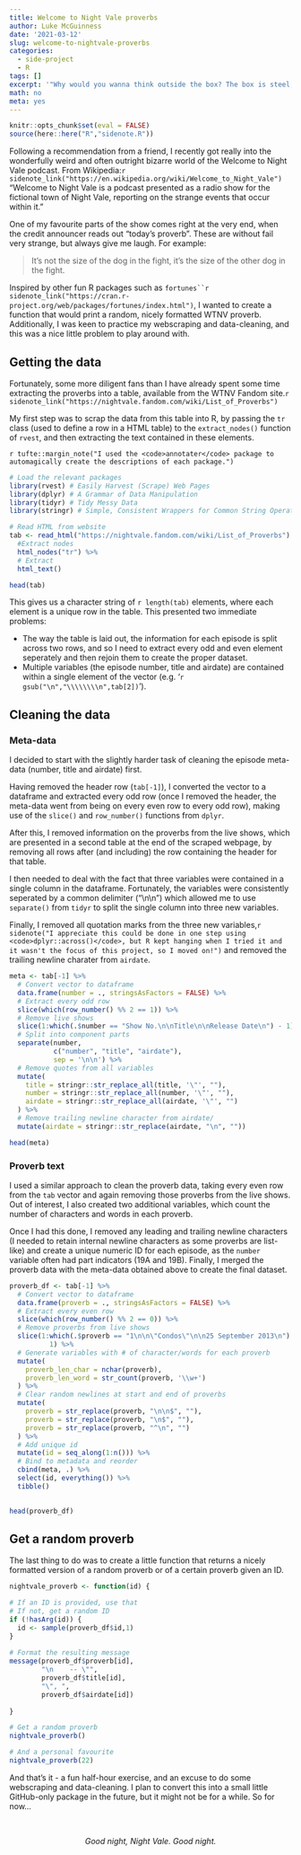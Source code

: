 ```yaml
---
title: Welcome to Night Vale proverbs
author: Luke McGuinness
date: '2021-03-12'
slug: welcome-to-nightvale-proverbs
categories:
  - side-project
  - R
tags: []
excerpt: '"Why would you wanna think outside the box? The box is steel, and locked, and buried deeply underground. It is so safe here. Why would you want to leave?"'
math: no
meta: yes
---
```


```r
knitr::opts_chunk$set(eval = FALSE)
source(here::here("R","sidenote.R"))
```

Following a recommendation from a friend, I recently got really into the wonderfully weird and often outright bizarre world of the Welcome to Night Vale podcast. From Wikipedia:`r sidenote_link("https://en.wikipedia.org/wiki/Welcome_to_Night_Vale")` "Welcome to Night Vale is a podcast presented as a radio show for the fictional town of Night Vale, reporting on the strange events that occur within it." 

One of my favourite parts of the show comes right at the very end, when the credit announcer reads out "today's proverb". These are without fail very strange, but always give me laugh. For example:

> It's not the size of the dog in the fight, it's the size of the other dog in the fight.

Inspired by other fun R packages such as `fortunes``r sidenote_link("https://cran.r-project.org/web/packages/fortunes/index.html")`, I wanted to create a function that would print a random, nicely formatted WTNV proverb. Additionally, I was keen to practice my webscraping and data-cleaning, and this was a nice little problem to play around with.

## Getting the data

Fortunately, some more diligent fans than I have already spent some time extracting the proverbs into a table, available from the WTNV Fandom site.`r sidenote_link("https://nightvale.fandom.com/wiki/List_of_Proverbs")`

My first step was to scrap the data from this table into R, by passing the `tr` class (used to define a row in a HTML table) to the `extract_nodes()` function of `rvest`, and then extracting the text contained in these elements.

`r tufte::margin_note("I used the <code>annotater</code> package to automagically create the descriptions of each package.")`
``` r
# Load the relevant packages
library(rvest) # Easily Harvest (Scrape) Web Pages
library(dplyr) # A Grammar of Data Manipulation
library(tidyr) # Tidy Messy Data
library(stringr) # Simple, Consistent Wrappers for Common String Operations

# Read HTML from website
tab <- read_html("https://nightvale.fandom.com/wiki/List_of_Proverbs") %>%
  #Extract nodes
  html_nodes("tr") %>%
  # Extract
  html_text()

head(tab)
```

This gives us a character string of `r length(tab)` elements, where each element is a unique row in the table. This presented two immediate problems:

  * The way the table is laid out, the information for each episode is split across two rows, and so I need to extract every odd and even element seperately and then rejoin them to create the proper dataset.
  * Multiple variables (the episode number, title and airdate) are contained within a single element of the vector (e.g. '`r gsub("\n","\\\\\\\\n",tab[2])`'). 
  
## Cleaning the data

### Meta-data

I decided to start with the slightly harder task of cleaning the episode meta-data (number, title and airdate) first. 

Having removed the header row (`tab[-1]`), I converted the vector to a dataframe and extracted every odd row (once I removed the header, the meta-data went from being on every even row to every odd row), making use of the `slice()` and `row_number()` functions from `dplyr`.

After this, I removed information on the proverbs from the live shows, which are presented in a second table at the end of the scraped webpage, by removing all rows after (and including) the row containing the header for that table. 

I then needed to deal with the fact that three variables were contained in a single column in the dataframe. Fortunately, the variables were consistently seperated by a common delimiter ("\\n\\n") which allowed me to use `separate()` from `tidyr` to split the single column into three new variables.

Finally, I removed all quotation marks from the three new variables,`r sidenote("I appreciate this could be done in one step using <code>dplyr::across()</code>, but R kept hanging when I tried it and it wasn't the focus of this project, so I moved on!")` and removed the trailing newline charater from `airdate`.

```r
meta <- tab[-1] %>%
  # Convert vector to dataframe
  data.frame(number = ., stringsAsFactors = FALSE) %>%
  # Extract every odd row
  slice(which(row_number() %% 2 == 1)) %>%
  # Remove live shows
  slice(1:which(.$number == "Show No.\n\nTitle\n\nRelease Date\n") - 1) %>%
  # Split into component parts
  separate(number,
           c("number", "title", "airdate"),
           sep = '\n\n') %>%
  # Remove quotes from all variables
  mutate(
    title = stringr::str_replace_all(title, '\"', ""),
    number = stringr::str_replace_all(number, '\"', ""),
    airdate = stringr::str_replace_all(airdate, '\"', "")
  ) %>%
  # Remove trailing newline character from airdate/
  mutate(airdate = stringr::str_replace(airdate, "\n", ""))

head(meta)

```

### Proverb text

I used a similar approach to clean the proverb data, taking every even row from the `tab` vector and again removing those proverbs from the live shows. Out of interest, I also created two additional variables, which count the number of characters and words in each proverb.

Once I had this done, I removed any leading and trailing newline characters (I needed to retain internal newline characters as some proverbs are list-like) and create a unique numeric ID for each episode, as the `number` variable often had part indicators (19A and 19B). Finally, I merged the proverb data with the meta-data obtained above to create the final dataset.

```r
proverb_df <- tab[-1] %>%
  # Convert vector to dataframe
  data.frame(proverb = ., stringsAsFactors = FALSE) %>%
  # Extract every even row
  slice(which(row_number() %% 2 == 0)) %>%
  # Remove proverbs from live shows
  slice(1:which(.$proverb == "1\n\n\"Condos\"\n\n25 September 2013\n") -
          1) %>%
  # Generate variables with # of character/words for each proverb
  mutate(
    proverb_len_char = nchar(proverb),
    proverb_len_word = str_count(proverb, '\\w+')
  ) %>%
  # Clear random newlines at start and end of proverbs
  mutate(
    proverb = str_replace(proverb, "\n\n$", ""),
    proverb = str_replace(proverb, "\n$", ""),
    proverb = str_replace(proverb, "^\n", "")
  ) %>%
  # Add unique id
  mutate(id = seq_along(1:n())) %>%
  # Bind to metadata and reorder
  cbind(meta, .) %>%
  select(id, everything()) %>%
  tibble()
  

head(proverb_df)
```

## Get a random proverb
 
The last thing to do was to create a little function that returns a nicely formatted version of a random proverb or of a certain proverb given an ID.

```r

nightvale_proverb <- function(id) {

# If an ID is provided, use that
# If not, get a random ID
if (!hasArg(id)) {
  id <- sample(proverb_df$id,1)
}  
  
# Format the resulting message  
message(proverb_df$proverb[id],
        "\n    -- \"",
        proverb_df$title[id],
        "\", ",
        proverb_df$airdate[id])
  
}  

# Get a random proverb
nightvale_proverb()

# And a personal favourite
nightvale_proverb(22)

```

And that's it - a fun half-hour exercise, and an excuse to do some webscraping and data-cleaning. I plan to convert this into a small little GitHub-only package in the future, but it might not be for a while. So for now... 

<!--html_preserve-->
<br>
<p style = "text-align:center">
<em>
Good night, Night Vale. Good night.
</em>
</p>
<!--/html_preserve-->